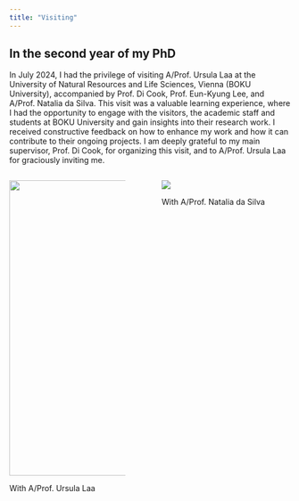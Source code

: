 ```yaml
---
title: "Visiting"
---
```


## In the second year of my PhD

In July 2024, I had the privilege of visiting A/Prof. Ursula Laa at the University of Natural Resources and Life Sciences, Vienna (BOKU University), accompanied by Prof. Di Cook, Prof. Eun-Kyung Lee, and A/Prof. Natalia da Silva. This visit was a valuable learning experience, where I had the opportunity to engage with the visitors, the academic staff and students at BOKU University and gain insights into their research work. I received constructive feedback on how to enhance my work and how it can contribute to their ongoing projects. I am deeply grateful to my main supervisor, Prof. Di Cook, for organizing this visit, and to A/Prof. Ursula Laa for graciously inviting me.    

::: {.columns}
::: {.column width="45%"}

![](figures/visiting_ursulaa1.jpg){height="530"}

With A/Prof. Ursula Laa 
:::

::: {.column width="5%"}
:::

::: {.column width="50%"}
![](figures/visiting_ursulaa2.JPG)

With A/Prof. Natalia da Silva 
:::
:::
